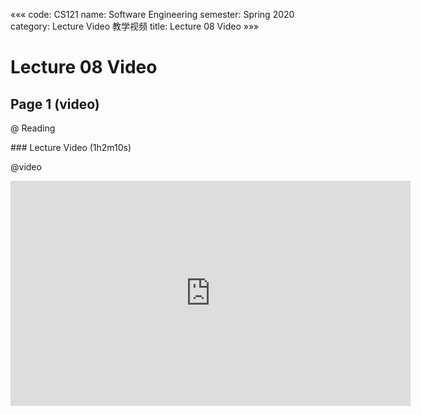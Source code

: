 «««
code: CS121
name: Software Engineering
semester: Spring 2020
category: Lecture Video 教学视频
title: Lecture 08 Video
»»»

# Lecture 08 Video

## Page 1 (video)

@ Reading

<div class="markdown-body">
### Lecture Video (1h2m10s)
</div>

@video

<iframe src="https://watchsb.com/e/rjw4bbjdsj22.html" frameborder=0 marginwidth=0 marginheight=0 scrolling=no width=640 height=360 allowfullscreen></iframe>


